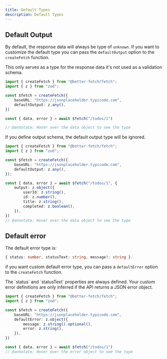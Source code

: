 ```yaml
---
title: Default Types
description: Default Types
---
```



## Default Output

By default, the response data will always be type of `unknown`. If you want to customize the default type you can pass the `defaultOutput` option to the `createFetch` function.

<Callout type="info">
This only serves as a type for the response data it's not used as a validation schema.
</Callout>

```ts twoslash title="fetch.ts"
import { createFetch } from "@better-fetch/fetch";
import { z } from "zod";

const $fetch = createFetch({
    baseURL: "https://jsonplaceholder.typicode.com",
    defaultOutput: z.any(),
})

const { data, error } = await $fetch("/todos/1")

// @annotate: Hover over the data object to see the type
```

If you define output schema, the default output type will be ignored.

```ts twoslash title="fetch.ts"
import { createFetch } from "@better-fetch/fetch";
import { z } from "zod";

const $fetch = createFetch({
    baseURL: "https://jsonplaceholder.typicode.com",
    defaultOutput: z.any(),
});

const { data, error } = await $fetch("/todos/1", {
    output: z.object({
        userId: z.string(),
        id: z.number(),
        title: z.string(),
        completed: z.boolean(),
    }),
})
// @annotate: Hover over the data object to see the type
```

## Default error

The default error type is:
```ts
{ status: number, statusText: string, message?: string }. 
```

if you want custom default error type, you can pass a `defaultError` option to the `createFetch` function. 

<Callout type="info">
The `status` and `statusText` properties are always defined. Your custom error definitions are only
inferred if the API returns a JSON error object.
</Callout>

```ts twoslash title="fetch.ts"
import { createFetch } from "@better-fetch/fetch";
import { z } from "zod";

const $fetch = createFetch({
    baseURL: "https://jsonplaceholder.typicode.com",
    defaultError: z.object({
        message: z.string().optional(),
        error: z.string(),
    }),
})

const { data, error } = await $fetch("/todos/1")
// @annotate: Hover over the error object to see the type
```

